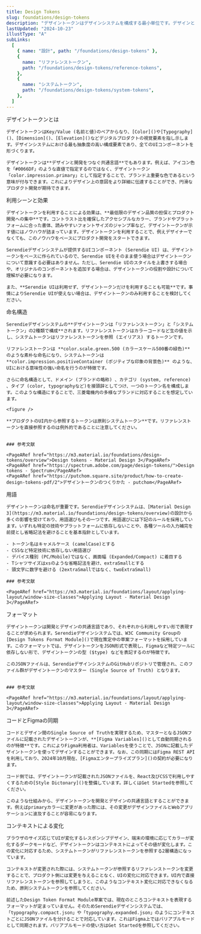 ```yaml
---
title: Design Tokens
slug: foundations/design-tokens
description: "デザイントークンはデザインシステムを構成する最小単位です。デザインと開発でデザイントークンを共有することで、Single Source of Truthを実現します。"
lastUpdated: "2024-10-23"
illustType: "A"
subLinks:
  [
    { name: "設計", path: "/foundations/design-tokens" },
    {
      name: "リファレンストークン",
      path: "/foundations/design-tokens/reference-tokens",
    },
    {
      name: "システムトークン",
      path: "/foundations/design-tokens/system-tokens",
    },
  ]
---
```



<PageSection>
    <PageHeadLine number={1}>デザイントークンとは</PageHeadLine>

    デザイントークンはKey/Value (名前と値)のペアからなり、[Color]()や[Typography]()、[Dimension]()、[Elevation]()などデジタルプロダクトの視覚要素を指し示します。デザインシステムにおける最も抽象度の高い構成要素であり、全てのUIコンポーネントを形づくります。

    デザイントークンは**デザインと開発をつなぐ共通言語**でもあります。例えば、アイコン色を「#0066DF」のような直値で指定するのではなく、デザイントークン「color.impression.primary」として指定することで、ブランド上重要な色であるという意味が付与できます。これによりデザイン上の意図をより詳細に伝達することができ、円滑なプロダクト開発が期待できます。

  </PageSection>

  <PageSection>
    <PageHeadLine number={2}>利用シーンと効果</PageHeadLine>

    デザイントークンを利用することによる効果は、**最低限のデザイン品質の担保とプロダクト開発への集中**です。コントラスト比を確保したアクセシブルなカラー、ブランドやプラットフォームに合った書体、読みやすいフォントサイズのジャンプ率など、デザイントークンが示す値にはノウハウが詰まっています。デザイントークンを利用することで、例えデザイナーでなくても、このノウハウをベースにプロダクト開発をスタートできます。

    Serendieデザインシステムが提供するUIコンポーネント (Serendie UI) は、デザイントークンをベースに作られているので、Serendie UIをそのまま使う場合はデザイントークンについて意識する必要はありません。ただし、Serendie UIのスタイルを上書きする場合や、オリジナルのコンポーネントを追加する場合は、デザイントークンの役割や設計について理解が必要になります。

    また、**Serendie UIは利用せず、デザイントークンだけを利用することも可能**です。事情によりSerendie UIが使えない場合は、デザイントークンのみ利用することを検討してください。

  </PageSection>

  <PageSection>
    <PageHeadLine number={3}>命名構造</PageHeadLine>

    Serendieデザインシステムの**デザイントークンは「リファレンストークン」と「システムトークン」の2種類で構成**されます。リファレンストークンはカラーコードなど生の値を示し、システムトークンはリファレンストークンを参照 (エイリアス) するトークンです。

    リファレンストークンは **color.scale.green.500 (カラースケール500番の緑色)** のような素朴な命名になり、システムトークンは **color.impression.positiveContainer (ポジティブな印象の背景色)** のような、UIにおける意味性の強い命名を行うのが特徴です。

    さらに命名構造として、ドメイン (ブランドの略称) 、カテゴリ (system, reference) 、タイプ (color, typographyなど)を接頭辞としてつけ、一つのトークン名を構成します。このような構造にすることで、三菱電機内の多様なブランドに対応することを想定しています。

    <figure />

    **プロダクトのUI内から参照するトークンは原則システムトークン**です。リファレンストークンを直接参照するのは例外的であることに注意してください。


    ### 参考文献

    <PageARef href="https://m3.material.io/foundations/design-tokens/overview">Design tokens - Material Design 3</PageARef>
    <PageARef href="https://spectrum.adobe.com/page/design-tokens/">Design tokens - Spectrum</PageARef>
    <PageARef href="https://putchom.square.site/product/how-to-create-design-tokens-pdf/2">デザイントークンのつくりかた - putchom</PageARef>

  </PageSection>

  <PageSection>
    <PageHeadLine number={4}>用語</PageHeadLine>
    
    デザイントークンは命名が重要です。Serendieデザインシステムは、[Material Design 3](https://m3.material.io/foundations/design-tokens/overview)の設計から多くの影響を受けており、用語選びもその一つです。用語選びには下記のルールを採用しています。いずれも特定の技術やプラットフォームに依存しないことや、各種ツールの入力補完を前提とし省略記法を避けることを基本指針としています。

    - トークン名はキャメルケース (camelCase)とする
    - CSSなど特定技術に依存しない用語選び
    - デバイス種別 (PC/Mobile)ではなく、画面幅 (Expanded/Compact) に着目する
    - Tシャツサイズはxsのような省略記法を避け、extraSmallとする
    - 頭文字に数字を避ける (2extraSmallではなく、twoExtraSmall)

    ### 参考文献

    <PageARef href="https://m3.material.io/foundations/layout/applying-layout/window-size-classes">Applying Layout - Material Design 3</PageARef>

  </PageSection>

  <PageSection>
    <PageHeadLine number={5}>フォーマット</PageHeadLine>
    
    デザイントークンは開発とデザインの共通言語であり、それぞれから利用しやすい形で表現することが求められます。Serendieデザインシステムでは、W3C Community Groupの[Design Tokens Format Module]()で現在策定中の草案フォーマットを採用しています。このフォーマットでは、デザイントークンをJSON形式で表現し、Figmaなど特定ツールに依存しない形で、デザイントークンの型 ($type) などを表記するのが特徴です。

    このJSONファイルは、SerendieデザインシステムのGitHubリポジトリで管理され、このファイル群がデザイントークンのマスター (Single Source of Truth) となります。


    ### 参考文献

    <PageARef href="https://m3.material.io/foundations/layout/applying-layout/window-size-classes">Applying Layout - Material Design 3</PageARef>

  </PageSection>

  <PageSection>
    <PageHeadLine number={6}>コードとFigmaの同期</PageHeadLine>

    コードとデザイン間のSingle Source of Truthを実現するため、マスターとなるJSONファイルに記載されたデザイントークンが、**[Figma Variables]()として自動同期されるのが特徴**です。これによりFigma利用者は、Variablesを使うことで、JSONに記載したデザイントークンを使ってデザインすることができます。なお、この同期にはFigma REST APIを利用しており、2024年10月現在、[Figmaエンタープライズプラン]()の契約が必要になります。

    コード側では、デザイントークンが記載されたJSONファイルを、React及びCSSで利用しやすくするための[Style Dictonary]()を整備しています。詳しくはGet Startedを参照してください。

    このような仕組みから、デザイントークンを開発とデザインの共通言語とすることができます。例えばprimaryカラーに変更があった際には、その変更がデザインファイルとWebアプリケーションに波及することが容易になります。

  </PageSection>

  <PageSection>
    <PageHeadLine number={7}>コンテキストによる変化</PageHeadLine>

    ブラウザのサイズ応じてUIが変化するレスポンシブデザイン、端末の環境に応じてカラーが変化するダークモードなど、デザイントークンはコンテキストによってその値が変化します。この変化に対応するため、システムトークンがリファレンストークンを参照する2層構造になっています。

    コンテキストが変更された際には、システムトークンが参照するリファレンストークンを変更することで、プロダクト側には変更を与えることなく、UIの変化に対応できます。UI内で直接リファレンストークンを参照してしまうと、このようなコンテキスト変化に対応できなくなるため、原則システムトークンを参照してください。

    前述したDesign Token Format Module草案では、現在のところコンテキストを表現するフォーマットが定まっていません。そのためSerendieデザインシステムでは、「typography.compact.json」や「typography.expanded.json」のようにコンテキストごとにJSONファイルを分けることで対応しています。これはFigma上ではバリアブルモードとして同期されます。バリアブルモードの使い方はGet Startedを参照してください。

  </PageSection>
